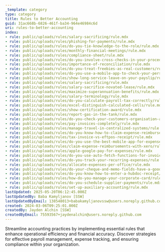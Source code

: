 ```yaml
---
_template: category
type: category
title: Rules to Better Accounting
guid: 31ac668b-6826-461f-ba34-964e46984c6d
uri: rules-to-better-accounting
index:
- rule: public/uploads/rules/salary-sacrificing/rule.mdx
- rule: public/uploads/rules/phishing-for-payments/rule.mdx
- rule: public/uploads/rules/do-you-tie-knowledge-to-the-role/rule.mdx
- rule: public/uploads/rules/monthly-financial-meetings/rule.mdx
- rule: public/uploads/rules/compliance-sheet/rule.mdx
- rule: public/uploads/rules/do-you-involve-cross-checks-in-your-procedures/rule.mdx
- rule: public/uploads/rules/importance-of-reconciliation/rule.mdx
- rule: public/uploads/rules/do-you-treat-freebies-as-real-customers/rule.mdx
- rule: public/uploads/rules/do-you-use-a-mobile-app-to-check-your-personal-payroll/rule.mdx
- rule: public/uploads/rules/show-long-service-leave-on-your-payslip/rule.mdx
- rule: public/uploads/rules/salary-sacrificing/rule.mdx
- rule: public/uploads/rules/salary-sacrifice-novated-lease/rule.mdx
- rule: public/uploads/rules/maximize-superannuation-benefits/rule.mdx
- rule: public/uploads/rules/salary-terminology/rule.mdx
- rule: public/uploads/rules/do-you-calculate-payroll-tax-correctly/rule.mdx
- rule: public/uploads/rules/excel-distinguish-calculated-cells/rule.mdx
- rule: public/uploads/rules/show-certification-award/rule.mdx
- rule: public/uploads/rules/report-gas-in-the-tank/rule.mdx
- rule: public/uploads/rules/do-you-check-your-customers-organisation-age-for-prepaid/rule.mdx
- rule: public/uploads/rules/pay-invoices-completely/rule.mdx
- rule: public/uploads/rules/manage-travel-in-centralized-systems/rule.mdx
- rule: public/uploads/rules/do-you-know-how-to-claim-expense-reimbursements/rule.mdx
- rule: public/uploads/rules/tax-invoice-vs-eftpos-receipt/rule.mdx
- rule: public/uploads/rules/do-you-use-the-best-mobile-app-for-expenses/rule.mdx
- rule: public/uploads/rules/claim-expense-reimbursements-with-xero/rule.mdx
- rule: public/uploads/rules/apple-google-pay-for-expenses/rule.mdx
- rule: public/uploads/rules/do-you-use-auto-fetch-functions-for-invoices/rule.mdx
- rule: public/uploads/rules/do-you-track-your-recurring-expenses/rule.mdx
- rule: public/uploads/rules/allocate-expenses-per-office/rule.mdx
- rule: public/uploads/rules/do-your-cheque-and-memo-fields-have-a-good-description/rule.mdx
- rule: public/uploads/rules/do-you-know-how-to-enter-a-hubdoc-receipt/rule.mdx
- rule: public/uploads/rules/how-do-you-manage-your-corporate-card/rule.mdx
- rule: public/uploads/rules/do-you-schedule-supplier-payments/rule.mdx
- rule: public/uploads/rules/set-up-auxiliary-accounting/rule.mdx
lastUpdated: 2025-05-20T06:12:45.000Z
lastUpdatedBy: Baba Kamyljanov [SSW]
lastUpdatedByEmail: 138548013+babakamyljanovssw@users.noreply.github.com
created: 2024-03-06T09:25:01.000Z
createdBy: Jayden Alchin [SSW]
createdByEmail: 75593567+jaydenalchin@users.noreply.github.com
---
```


Streamline accounting practices by implementing essential rules that enhance operational efficiency and financial accuracy. Discover strategies for effective payroll management, expense tracking, and ensuring compliance within your organization.
